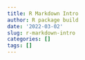 ```yaml
---
title: R Markdown Intro
author: R package build
date: '2022-03-02'
slug: r-markdown-intro
categories: []
tags: []
---
```

